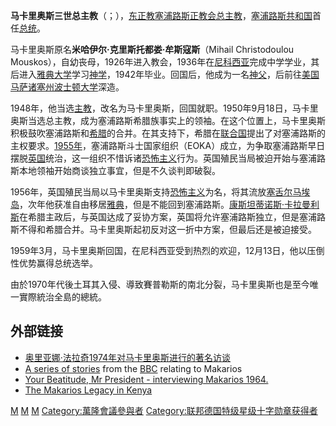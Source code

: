 {{Infobox President
| name= 马卡里奥斯三世总主教<br> Μακάριος Γ
| nationality= {{flag|Cyprus}}
| image= Makarios III and Robert F. Wagner NYWTS cropped.jpg
| caption=
| order= 1
| office= 塞浦路斯总统
| term_start= 1960年8月16日
| term_end= 1974年7月15日
| vicepresident1 = 
| predecessor1= 职位创立（首任）
| successor1={{le|尼科斯·桑普森|Nikos Sampson}}（代理）
| term_start2= 1974年12月7日
| term_end2={{box|1977年8月3日}}
| vicepresident2 = 
| predecessor2=[[格拉夫科斯·克莱里季斯|格拉夫科斯·克莱里季斯]]（代理）
| successor2= [[斯皮罗斯·基普里亚努|斯皮罗斯·基普里亚努]]
| birth_date={{birth date |df=y|1913|08|13}}
| birth_place=[[英属塞浦路斯|英属塞浦路斯]] [[帕福斯|帕福斯区]] {{le|帕那亚|Panagia}}
| death_date={{death date and age|df=y|1977|8|3|1913|8|13}}
| death_place= {{CYP}}[[尼科西亚|尼科西亚]]
| spouse=
| party=无党派
| alma_mater=[[雅典大学|雅典大学]]<br>[[波士顿大学|波士顿大学]]
| profession= [[神职人员|神职人员]]
| signature= Archibishop-makarios-iii-signature.svg
}}

'''马卡里奥斯三世总主教'''（{{lang-el|Μακάριος Γ|Makários III}}；{{bd|1913年|8月13日|1977年|8月3日|M}}），[[东正教|东正教]][[塞浦路斯正教会|塞浦路斯正教会]][[总主教|总主教]]，[[塞浦路斯共和国|塞浦路斯共和国]]首任[[总统|总统]]。

马卡里奥斯原名'''米哈伊尔·克里斯托都娄·牟斯寇斯'''（Mihail Christodoulou Mouskos），自幼丧母，1926年进入教会，1936年在[[尼科西亚|尼科西亚]]完成中学学业，其后进入[[雅典大学|雅典大学]]学习[[神学|神学]]，1942年毕业。回国后，他成为一名[[神父|神父]]，后前往[[美国|美国]][[马萨诸塞州|马萨诸塞州]][[波士顿大学|波士顿大学]]深造。

1948年，他当选[[主教|主教]]，改名为马卡里奥斯，回国就职。1950年9月18日，马卡里奥斯当选总主教，成为塞浦路斯希腊族事实上的领袖。在这个位置上，马卡里奥斯积极鼓吹塞浦路斯和[[希腊|希腊]]的合并。在其支持下，希腊在[[联合国|联合国]]提出了对塞浦路斯的主权要求。[[1955年|1955年]]，塞浦路斯斗士国家组织（EOKA）成立，为争取塞浦路斯早日摆脱[[英国|英国]]统治，这一组织不惜诉诸[[恐怖主义|恐怖主义]]行为。英国殖民当局被迫开始与塞浦路斯本地领袖开始商谈独立事宜，但是不久谈判即破裂。

1956年，英国殖民当局以马卡里奥斯支持[[恐怖主义|恐怖主义]]为名，将其流放[[塞舌尔|塞舌尔]][[马埃岛|马埃岛]]，次年他获准自由移居[[雅典|雅典]]，但是不能回到塞浦路斯。[[康斯坦蒂诺斯·卡拉曼利斯|康斯坦蒂诺斯·卡拉曼利斯]]在希腊主政后，与英国达成了妥协方案，英国将允许塞浦路斯独立，但是塞浦路斯不得和希腊合并。马卡里奥斯起初反对这一折中方案，但最后还是被迫接受。

1959年3月，马卡里奥斯回国，在尼科西亚受到热烈的欢迎，12月13日，他以压倒性优势赢得总统选举。

由於1970年代後土耳其入侵、導致賽普勒斯的南北分裂，马卡里奥斯也是至今唯一實際統治全島的總統。

== 外部链接 ==
* [https://web.archive.org/web/20060831071605/http://www.cyprus-conflict.net/makarios%20-%20interview%20with%20fallaci.htm [[奥里亚娜·法拉奇|奥里亚娜·法拉奇]]1974年对马卡里奥斯进行的著名访谈]
* [http://newssearch.bbc.co.uk/cgi-bin/search/results.pl?scope=otd&tab=otd&order=sortboth&q=Makarios A series of stories] {{Wayback|url=http://newssearch.bbc.co.uk/cgi-bin/search/results.pl?scope=otd&tab=otd&order=sortboth&q=Makarios |date=20200701132931 }} from the [[BBC|BBC]] relating to Makarios
* [http://www.threemonkeysonline.com/article_archbishop_makarios_richard_gilbert.htm Your Beatitude, Mr President - interviewing Makarios 1964.]
* [http://www.orthodoxresearchinstitute.org/articles/church_history/makarios_tillyrides_makarios_legacy.htm The Makarios Legacy in Kenya]

{{賽普勒斯總統}}
{{Authority control}}

[[Category:塞浦路斯总统|M]]
[[Category:雅典大學校友|M]]
[[Category:波士頓大學校友|M]]
[[Category:萬隆會議參與者|Category:萬隆會議參與者]]
[[Category:联邦德国特级星级十字勋章获得者|Category:联邦德国特级星级十字勋章获得者]]